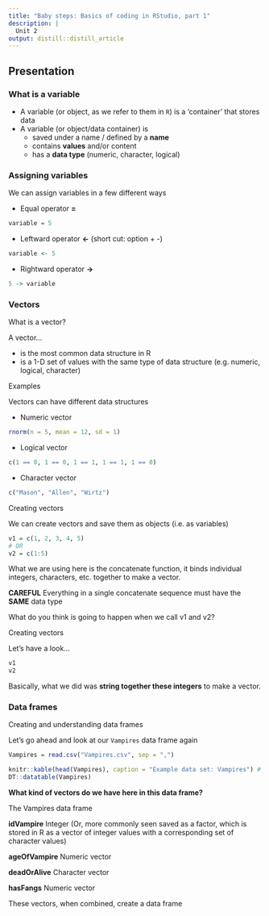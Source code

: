 ```yaml
---
title: "Baby steps: Basics of coding in RStudio, part 1"
description: |
  Unit 2
output: distill::distill_article
---
```



## Presentation

### What is a variable
- A variable (or object, as we refer to them in `R`) is a 'container' that stores data
- A variable (or object/data container) is
    - saved under a name / defined by a **name**
    - contains **values** and/or content 
    - has a **data type** (numeric, character, logical)

### Assigning variables 

We can assign variables in a few different ways 

- Equal operator **=**  

```r

variable = 5

```

- Leftward operator **<-** (short cut: option + -)

```r

variable <- 5

```

- Rightward operator **->**

```r

5 -> variable

```

### Vectors

What is a vector?

A vector...

- is the most common data structure in R
- is a 1-D set of values with the same type of data structure (e.g. numeric, logical, character)

Examples

Vectors can have different data structures

- Numeric vector

```r

rnorm(n = 5, mean = 12, sd = 1)

```

- Logical vector

```r

c(1 == 0, 1 == 0, 1 == 1, 1 == 1, 1 == 0)

```

- Character vector

```r

c("Mason", "Allen", "Wirtz")

```

Creating vectors

We can create vectors and save them as objects (i.e. as variables)

```r

v1 = c(1, 2, 3, 4, 5)
# OR
v2 = c(1:5)

```

What we are using here is the concatenate function, it binds individual integers, characters, etc. together to make a vector. 

**CAREFUL** Everything in a single concatenate sequence must have the **SAME** data type

What do you think is going to happen when we call v1 and v2? 

Creating vectors

Let's have a look...

```r

v1
v2

```

Basically, what we did was **string together these integers** to make a vector. 

### Data frames

Creating and understanding data frames

Let's go ahead and look at our `Vampires` data frame again 

```r

Vampires = read.csv("Vampires.csv", sep = ",") 

```

```r

knitr::kable(head(Vampires), caption = "Example data set: Vampires") # This does not read in the data, just displays the first few rows
DT::datatable(Vampires)

```

**What kind of vectors do we have here in this data frame?**

The Vampires data frame

**idVampire** Integer (Or, more commonly seen saved as a factor, which is stored in R as a vector of integer values with a corresponding set of character values)

**ageOfVampire** Numeric vector

**deadOrAlive** Character vector

**hasFangs** Numeric vector


These vectors, when combined, create a data frame 

